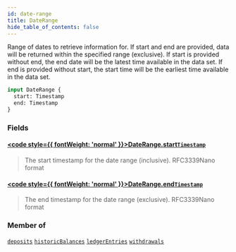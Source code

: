 ```yaml
---
id: date-range
title: DateRange
hide_table_of_contents: false
---
```








Range of dates to retrieve information for.
If start and end are provided, data will be returned within the specified range (exclusive).
If start is provided without end, the end date will be the latest time available in the data set.
If end is provided without start, the start time will be the earliest time available in the data set.

```graphql
input DateRange {
  start: Timestamp
  end: Timestamp
}
```


### Fields

#### [<code style={{ fontWeight: 'normal' }}>DateRange.<b>start</b></code>](#)<Bullet />[`Timestamp`](/docs/testnet/graphql/scalars/timestamp) <Badge class="secondary" text="scalar"/>
> The start timestamp for the date range (inclusive). RFC3339Nano format
> 

#### [<code style={{ fontWeight: 'normal' }}>DateRange.<b>end</b></code>](#)<Bullet />[`Timestamp`](/docs/testnet/graphql/scalars/timestamp) <Badge class="secondary" text="scalar"/>
> The end timestamp for the date range (exclusive). RFC3339Nano format
> 



### Member of

[`deposits`](/docs/testnet/graphql/queries/deposits)  <Badge class="secondary" text="query"/><Bullet />[`historicBalances`](/docs/testnet/graphql/queries/historic-balances)  <Badge class="secondary" text="query"/><Bullet />[`ledgerEntries`](/docs/testnet/graphql/queries/ledger-entries)  <Badge class="secondary" text="query"/><Bullet />[`withdrawals`](/docs/testnet/graphql/queries/withdrawals)  <Badge class="secondary" text="query"/>



